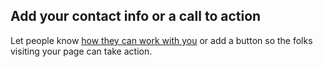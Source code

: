 ## Add your contact info or a call to action

Let people know <span class="contact-link">[how they can work with you](https://stevenorechow.me/) </span>or add a button so the folks visiting your page can take action.
